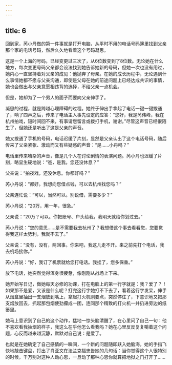 ```yaml
---
---
---
```

title: 6
---




回到家，芮小丹做的第一件事就是打开电脑，从平时不用的电话号码簿里找到父亲那个家的电话号码，然后久久地看着这个号码凝思。

这是一个上海的号码，已经变更过三次了，从6位数变到了8位数。无论她在什么地方，每次变更号码父亲都会设法找到她告诉她新的号码，但她一次也没有用过，她内心一直坚持着对父亲的成见：他抛弃了母亲。在她的成长历程中，无论遇到什么事情她都不愿与父亲沟通，即使是父母在她的前途问题上已经达成共识的事情，她也会做出与父亲意愿相违背的选择，不给父亲一点机会。

但是，她却为了一个男人的面子而要向父亲伸手了。

凝思的过程，就是跨越心理障碍的过程。她终于伸出手拿起了电话一键一键拨通了，响了四声之后，传来了电话主人事先设定的应答：“您好，我是芮伟峰，我在杭州拍戏，短时间回不来，有事请您留言或拨打手机，谢谢。”尽管这声音已经很陌生了，但她还是听出了这是父亲的声音。

她又拨通了手机的号码，电话迟缓了片刻，显然是父亲认出了这个电话号码，随后传来了父亲紧张、激动而又有些疑惑的声音：“是……小丹吗？”

电话里传来嘈杂的声音，像是几个人在讨论剧情的表演问题。芮小丹也迟缓了片刻，略显生硬地说：“爸，是我。您还没休息？”

父亲说：“拍夜戏，还没休息。你都好吗？”

芮小丹说：“都好。我想向您借点钱，可以去杭州找您吗？”

父亲连忙说：“可以，当然可以。别说借，需要多少？”

芮小丹说：“20万，用一年，很急。”

父亲说：“20万？可以。你把账号、户头给我，我明天就给你划过去。”

芮小丹说：“您的意思……是不需要我去杭州了？我想借这个事去看看您，您要觉得我这样太势利，我就不去了。”

父亲说：“没有，没有，两回事。你来吧，我这儿走不开。来之前先打个电话，我去机场接你。”

芮小丹说：“好，我订了机票就给您打电话。我挂了，您多保重。”

放下电话，她突然觉得浑身很疲惫，像刚刚从战场上下来。

她开始写日记，做她每天必修的功课，打在电脑上的第一行字就是：我？爱了？！如果那不是爱，又该是什么呢？打完这行字她打不下去了，看着这行字发呆，伸手从烟盒里抽出一支烟放到嘴上，拿起打火机刚要点，突然停住了，下意识地又把那支烟放回去，抓起那包烟使劲攥成一团，连同那个精致的打火机一并扔进旁边的纸篓里。

她马上意识到了自己的这个动作，猛地一惊头脑清醒了，在心里问了自己一句：他不喜欢看我抽烟的样子，我这么在乎他怎么看我吗？她在心里反反复复嚼着这个问题，心反而越来越沉静，默默对自己说：是爱了。

也就是在她确定了自己感情的一瞬间，一个新的问题随即跃入她脑海，她的手指飞快地敲击键盘，打出了肖亚文在法兰克福忠告她的几句话：当你觉得这个人很特别的时候，千万别对这种人动心思，一旦动了那种心思你就算把地狱之门打开了……